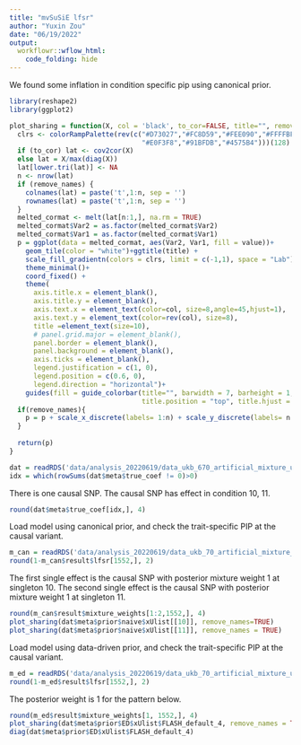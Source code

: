 ```yaml
---
title: "mvSuSiE lfsr"
author: "Yuxin Zou"
date: "06/19/2022"
output:
  workflowr::wflow_html:
    code_folding: hide
---
```


We found some inflation in condition specific pip using canonical prior. 

```r
library(reshape2)
library(ggplot2)
```

```r
plot_sharing = function(X, col = 'black', to_cor=FALSE, title="", remove_names=F) {
  clrs <- colorRampPalette(rev(c("#D73027","#FC8D59","#FEE090","#FFFFBF",
                                 "#E0F3F8","#91BFDB","#4575B4")))(128)
  if (to_cor) lat <- cov2cor(X)
  else lat = X/max(diag(X))
  lat[lower.tri(lat)] <- NA
  n <- nrow(lat)
  if (remove_names) {
    colnames(lat) = paste('t',1:n, sep = '')
    rownames(lat) = paste('t',1:n, sep = '')
  }
  melted_cormat <- melt(lat[n:1,], na.rm = TRUE)
  melted_cormat$Var2 = as.factor(melted_cormat$Var2)
  melted_cormat$Var1 = as.factor(melted_cormat$Var1)
  p = ggplot(data = melted_cormat, aes(Var2, Var1, fill = value))+
    geom_tile(color = "white")+ggtitle(title) + 
    scale_fill_gradientn(colors = clrs, limit = c(-1,1), space = "Lab") +
    theme_minimal()+ 
    coord_fixed() +
    theme(
      axis.title.x = element_blank(),
      axis.title.y = element_blank(),
      axis.text.x = element_text(color=col, size=8,angle=45,hjust=1),
      axis.text.y = element_text(color=rev(col), size=8),
      title =element_text(size=10),
      # panel.grid.major = element_blank(),
      panel.border = element_blank(),
      panel.background = element_blank(),
      axis.ticks = element_blank(),
      legend.justification = c(1, 0),
      legend.position = c(0.6, 0),
      legend.direction = "horizontal")+
    guides(fill = guide_colorbar(title="", barwidth = 7, barheight = 1,
                                 title.position = "top", title.hjust = 0.5))
  if(remove_names){
    p = p + scale_x_discrete(labels= 1:n) + scale_y_discrete(labels= n:1)
  }
  
  return(p)
}
```

```r
dat = readRDS('data/analysis_20220619/data_ukb_670_artificial_mixture_ukb_2.rds')
idx = which(rowSums(dat$meta$true_coef != 0)>0)
```
There is one causal SNP. The causal SNP has effect in condition 10, 11.

```r
round(dat$meta$true_coef[idx,], 4)
```

Load model using canonical prior, and check the trait-specific PIP at the causal variant.
```r
m_can = readRDS('data/analysis_20220619/data_ukb_70_artificial_mixture_ukb_1_mnm_rss_naive_corZ_1.rds')
round(1-m_can$result$lfsr[1552,], 2)
```

The first single effect is the causal SNP with posterior mixture weight 1 at singleton 10. The second single effect is the causal SNP with posterior mixture weight 1 at singleton 11.
```r
round(m_can$result$mixture_weights[1:2,1552,], 4)
plot_sharing(dat$meta$prior$naive$xUlist[[10]], remove_names=TRUE)
plot_sharing(dat$meta$prior$naive$xUlist[[11]], remove_names = TRUE)
```


Load model using data-driven prior, and check the trait-specific PIP at the causal variant.
```r
m_ed = readRDS('data/analysis_20220619/data_ukb_70_artificial_mixture_ukb_1_mnm_rss_ed_corZ_1.rds')
round(1-m_ed$result$lfsr[1552,], 2)
```

The posterior weight is 1 for the pattern below.
```r
round(m_ed$result$mixture_weights[1, 1552,], 4)
plot_sharing(dat$meta$prior$ED$xUlist$FLASH_default_4, remove_names = TRUE)
diag(dat$meta$prior$ED$xUlist$FLASH_default_4)
```


